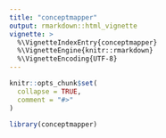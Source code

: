 ```yaml
---
title: "conceptmapper"
output: rmarkdown::html_vignette
vignette: >
  %\VignetteIndexEntry{conceptmapper}
  %\VignetteEngine{knitr::rmarkdown}
  %\VignetteEncoding{UTF-8}
---
```


```r
knitr::opts_chunk$set(
  collapse = TRUE,
  comment = "#>"
)
```

```r
library(conceptmapper)
```
